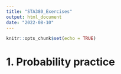 ```yaml
---
title: "STA380_Exercises"
output: html_document
date: "2022-08-10"
---
```


```r
knitr::opts_chunk$set(echo = TRUE)
```

# 1. Probability practice

